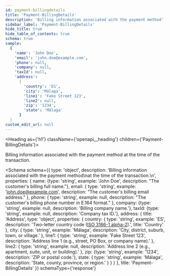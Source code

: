 ```yaml
---
id: payment-billingdetails
title: 'Payment-BillingDetails'
description: 'Billing information associated with the payment method'
sidebar_label: 'Payment-BillingDetails'
hide_title: true
hide_table_of_contents: true
schema: true
sample:
  {
    'name': 'John Doe',
    'email': 'john.doe@example.com',
    'phone': null,
    'company': null,
    'taxId': null,
    'address':
      {
        'country': 'ES',
        'city': 'Málaga',
        'line1': 'Fake Street 123',
        'line2': null,
        'zip': '1234',
        'state': 'Málaga'
      }
  }
custom_edit_url: null
---
```



<Heading as={'h1'} className={'openapi__heading'} children={'Payment-BillingDetails'}></Heading>

Billing information associated with the payment method
at the time of the transaction.

<Schema
  schema={{
    type: 'object',
    description:
      'Billing information associated with the payment method\nat the time of the transaction.\n',
    properties: {
      name: {type: 'string', example: 'John Doe', description: "The customer's billing full name."},
      email: {
        type: 'string',
        example: 'john.doe@example.com',
        description: "The customer's billing email address."
      },
      phone: {
        type: 'string',
        example: null,
        description: "The customer's billing phone number in E.164 format."
      },
      company: {type: 'string', example: null, description: 'Billing company name.'},
      taxId: {type: 'string', example: null, description: 'Company tax ID.'},
      address: {
        title: 'Address',
        type: 'object',
        properties: {
          country: {
            type: 'string',
            example: 'ES',
            description:
              'Two-letter country code ([ISO 3166-1 alpha-2](https://en.wikipedia.org/wiki/ISO_3166-1_alpha-2)).',
            title: 'Country'
          },
          city: {
            type: 'string',
            example: 'Málaga',
            description: 'City, district, suburb, town, or village.'
          },
          line1: {
            type: 'string',
            example: 'Fake Street 123',
            description: 'Address line 1 (e.g., street, PO Box, or company name).'
          },
          line2: {
            type: 'string',
            example: null,
            description: 'Address line 2 (e.g., apartment, suite, unit, or building).'
          },
          zip: {type: 'string', example: '1234', description: 'ZIP or postal code.'},
          state: {
            type: 'string',
            example: 'Málaga',
            description: 'State, county, province, or region.'
          }
        }
      }
    },
    title: 'Payment-BillingDetails'
  }}
  schemaType={'response'}
></Schema>
